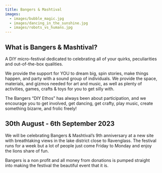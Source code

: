 ```yaml
---
title: Bangers & Mashtival
images:
  - images/bubble_magic.jpg
  - images/dancing_in_the_sunshine.jpg
  - images/robots_vs_humans.jpg
---
```

## What is Bangers & Mashtival?

A DIY micro-festival dedicated to celebrating all of your quirks, peculiarities and out-of-the-box qualities. 

We provide the support for YOU to dream big, spin stories, make things happen, and party with a sound group of individuals. We provide the space, materials, and gizmos needed for art and music, as well as plenty of activities, games, crafts & toys for you to get silly with. 

The Bangers “DIY Ethos” has always been about participation, and we encourage you to get involved, get dancing, get crafty, play music, create something bizarre, and frolic freely! 

## 30th August - 6th September 2023

We will be celebrating Bangers & Mashtival’s 9th anniversary at a new site with breathtaking views in the lake district close to Ravenglass. The festival runs for a week b﻿ut a lot of people just come Friday to Monday and enjoy the lions share of fun.

Bangers is a non profit and all money from donations is pumped straight into making the festival the beautiful event that it is.
